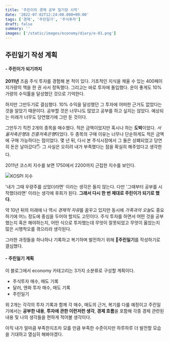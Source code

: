 ```yaml
---
title: '주린이의 경제 공부 일기장 시작'
date: '2022-07-02T12:24:00.000+09:00'
tags: ['경제', '주린일기', '주식투자']
draft: false
summary: ''
images: ['/static/images/economy/diary/e-01.png']
---
```


## 주린일기 작성 계획

#### - 주린이가 되기까지

**2011년** 즈음 주식 투자를 경험해 본 적이 있다. 기초적인 지식을 채울 수 있는 400페이지가량의 책을 한 권 사서 정독했다.
그리고는 바로 투자에 돌입했다. 운이 좋게도 10%가량의 수익률을 달성했던 것으로 기억한다.

하지만 그만두기로 결심했다. 10% 수익을 달성했던 그 투자에 어떠한 근거도 없었다는 것을 알았기 때문이다.
공부할 것은 너무나도 많았고 공부를 하고 싶지는 않았다. 예상되는 미래가 너무도 당연했기에 그만 둔 것이다.

그만두기 직전 2개의 종목을 매수했다. 적은 금액이었지만 혹시나 하는 **도박**이었다.
*서울저축은행*과 *진흥저축은행*이었다. 두 종목의 구매 이유는 너무나 단순하게도 적은 금액에 구매 가능하다는 점이었다.
몇 년 뒤, 다시 본 주식시장에서 그 둘은 상폐되었고 당연히 돈은 날아갔다🖐
그 사실은 오히려 내가 부족했다는 점을 확실히 해주었다고 생각한다.

2011년 코스피 지수를 보면 1750에서 2200까지 근접한 지수를 보인다.

![KOSPI 지수](/static/images/economy/diary/e-02.png)

'내가 그때 우량주를 샀었더라면' 이라는 생각은 들지 않는다.
다만 '그때부터 공부를 시작했더라면' 이라는 생각에 후회가 된다.
**그래서 다시 한 번 제대로 주린이가 되기로 했다.**

약 10년 뒤의 미래에 나 역시 *경제적 자유*를 꿈꾸고 있지만 동시에 *가족과의 오늘*도 중요하기에 어느 정도에 중심을 두어야 할지도 고민이다.
주식 투자를 하면서 어떤 것을 공부했는지 혹은 해야하는지, 어떤 식으로 투자했는데 무엇이 잘못되었고 무엇이 옳았는지 많은 시행착오를 겪으리라 생각된다.

그러한 과정들을 하나하나 기록하고 복기하며 발전하기 위해 📖**주린일기**를 작성하기로 결심했다.

#### - 주린일기 계획

이 블로그에서 economy 카테고리는 3가지 소분류로 구성할 계획이다.

-   주식투자 매수, 매도 기록
-   달러, 엔화 투자 매수, 매도 기록
-   주린일기

위 2개는 각각의 투자 기록과 함께 각 매수, 매도의 근거, 복기를 다룰 예정이고
주린일기에서는 **공부한 내용**, **투자에 관한 이런저런 생각**, **경제 흐름**을 포함해 각종 경제 관련된 내용 및 나의 생각들을 편하게 적어볼 생각이다.

아직 내가 얼마큼 부족한지조차 모를 만큼 부족한 수준이지만 하루하루 더 발전할 모습을 기대하고 열심히 해봐야겠다.
